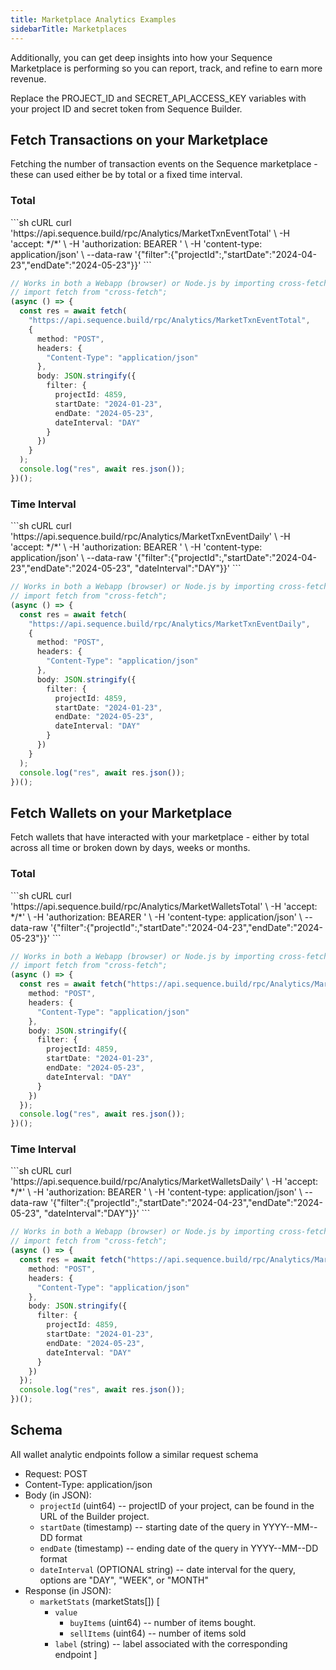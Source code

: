 ---
title: Marketplace Analytics Examples
sidebarTitle: Marketplaces
---

Additionally, you can get deep insights into how your Sequence Marketplace is performing so you can report, track, and refine to earn more revenue.

<Note>
  Replace the PROJECT_ID and SECRET_API_ACCESS_KEY variables with your project ID and
  secret token from Sequence Builder.
</Note>

## Fetch Transactions on your Marketplace

Fetching the number of transaction events on the Sequence marketplace - these can used either be by total or a fixed time interval.

### Total

<CodeGroup>
```sh cURL
curl 'https://api.sequence.build/rpc/Analytics/MarketTxnEventTotal' \
  -H 'accept: */*' \
  -H 'authorization: BEARER <SECRET_API_ACCESS_KEY>' \
  -H 'content-type: application/json' \
  --data-raw '{"filter":{"projectId":<PROJECT_ID>,"startDate":"2024-04-23","endDate":"2024-05-23"}}'
```

```ts TypeScript
// Works in both a Webapp (browser) or Node.js by importing cross-fetch:
// import fetch from "cross-fetch";
(async () => {
  const res = await fetch(
    "https://api.sequence.build/rpc/Analytics/MarketTxnEventTotal",
    {
      method: "POST",
      headers: {
        "Content-Type": "application/json"
      },
      body: JSON.stringify({
        filter: {
          projectId: 4859,
          startDate: "2024-01-23",
          endDate: "2024-05-23",
          dateInterval: "DAY"
        }
      })
    }
  );
  console.log("res", await res.json());
})();
```

</CodeGroup>

### Time Interval

<CodeGroup>
```sh cURL
curl 'https://api.sequence.build/rpc/Analytics/MarketTxnEventDaily' \
  -H 'accept: */*' \
  -H 'authorization: BEARER <SECRET_API_ACCESS_KEY>' \
  -H 'content-type: application/json' \
  --data-raw '{"filter":{"projectId":<PROJECT_ID>,"startDate":"2024-04-23","endDate":"2024-05-23", "dateInterval":"DAY"}}'
```

```ts TypeScript
// Works in both a Webapp (browser) or Node.js by importing cross-fetch:
// import fetch from "cross-fetch";
(async () => {
  const res = await fetch(
    "https://api.sequence.build/rpc/Analytics/MarketTxnEventDaily",
    {
      method: "POST",
      headers: {
        "Content-Type": "application/json"
      },
      body: JSON.stringify({
        filter: {
          projectId: 4859,
          startDate: "2024-01-23",
          endDate: "2024-05-23",
          dateInterval: "DAY"
        }
      })
    }
  );
  console.log("res", await res.json());
})();
```

</CodeGroup>

## Fetch Wallets on your Marketplace

Fetch wallets that have interacted with your marketplace - either by total across all time or broken down by days, weeks or months.

### Total

<CodeGroup>
```sh cURL
curl 'https://api.sequence.build/rpc/Analytics/MarketWalletsTotal' \
  -H 'accept: */*' \
  -H 'authorization: BEARER <SECRET_API_ACCESS_KEY>' \
  -H 'content-type: application/json' \
  --data-raw '{"filter":{"projectId":<PROJECT_ID>,"startDate":"2024-04-23","endDate":"2024-05-23"}}'
```

```ts TypeScript
// Works in both a Webapp (browser) or Node.js by importing cross-fetch:
// import fetch from "cross-fetch";
(async () => {
  const res = await fetch("https://api.sequence.build/rpc/Analytics/MarketWalletsTotal", {
    method: "POST",
    headers: {
      "Content-Type": "application/json"
    },
    body: JSON.stringify({
      filter: {
        projectId: 4859,
        startDate: "2024-01-23",
        endDate: "2024-05-23",
        dateInterval: "DAY"
      }
    })
  });
  console.log("res", await res.json());
})();
```

</CodeGroup>

### Time Interval

<CodeGroup>
```sh cURL
curl 'https://api.sequence.build/rpc/Analytics/MarketWalletsDaily' \
  -H 'accept: */*' \
  -H 'authorization: BEARER <SECRET_API_ACCESS_KEY>' \
  -H 'content-type: application/json' \
  --data-raw '{"filter":{"projectId":<PROJECT_ID>,"startDate":"2024-04-23","endDate":"2024-05-23", "dateInterval":"DAY"}}'
```

```ts TypeScript
// Works in both a Webapp (browser) or Node.js by importing cross-fetch:
// import fetch from "cross-fetch";
(async () => {
  const res = await fetch("https://api.sequence.build/rpc/Analytics/MarketWalletsDaily", {
    method: "POST",
    headers: {
      "Content-Type": "application/json"
    },
    body: JSON.stringify({
      filter: {
        projectId: 4859,
        startDate: "2024-01-23",
        endDate: "2024-05-23",
        dateInterval: "DAY"
      }
    })
  });
  console.log("res", await res.json());
})();
```

</CodeGroup>

## Schema

All wallet analytic endpoints follow a similar request schema

- Request: POST
- Content-Type: application/json
- Body (in JSON):
  - `projectId` (uint64) -- projectID of your project, can be found in the URL of the Builder project.
  - `startDate` (timestamp) -- starting date of the query in YYYY--MM--DD format
  - `endDate` (timestamp) -- ending date of the query in YYYY--MM--DD format
  - `dateInterval` (OPTIONAL string) -- date interval for the query, options are "DAY", "WEEK", or "MONTH"
- Response (in JSON):
  - `marketStats` (marketStats[])
    [
    - `value`
      - `buyItems` (uint64) -- number of items bought.
      - `sellItems` (uint64) -- number of items sold
    - `label` (string) -- label associated with the corresponding endpoint
      ]
